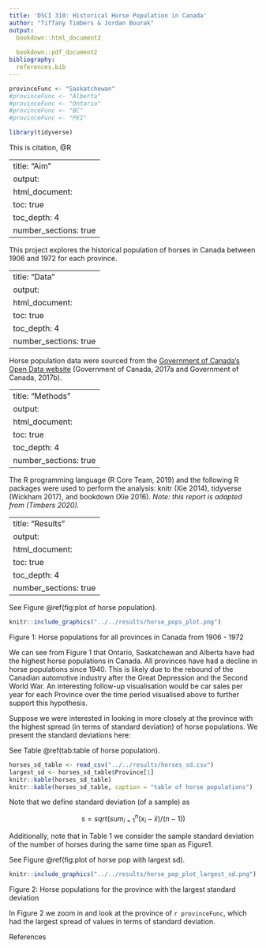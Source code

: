 ```yaml
---
title: 'DSCI 310: Historical Horse Population in Canada'
author: "Tiffany Timbers & Jordan Bourak"
output:
  bookdown::html_document2
  
  bookdown::pdf_document2
bibliography:  
  references.bib
---
```


```r

provinceFunc <- "Saskatchewan"
#provinceFunc <- "Alberta"
#provinceFunc <- "Ontario"
#provinceFunc <- "BC"
#provinceFunc <- "PEI"
```



```r
library(tidyverse)
```

This is citation, @R

---
title: "Aim"
output:
  html_document:
    toc: true
    toc_depth: 4
    number_sections: true
---

This project explores the historical population of horses in Canada between 1906 and 1972 for each province.


---
title: "Data"
output:
  html_document:
    toc: true
    toc_depth: 4
    number_sections: true
---

Horse population data were sourced from the [Government of Canada's Open Data website](http://open.canada.ca/en/open-data) (Government of Canada, 2017a and Government of Canada, 2017b).

---
title: "Methods"
output:
  html_document:
    toc: true
    toc_depth: 4
    number_sections: true
---

The R programming language (R Core Team, 2019) and the following R packages were used to perform the analysis: knitr (Xie 2014), tidyverse (Wickham 2017), and bookdown (Xie 2016). *Note: this report is adapted from (Timbers 2020).*

---
title: "Results"
output:
  html_document:
    toc: true
    toc_depth: 4
    number_sections: true
---

See Figure \@ref(fig:plot of horse population).

```r
knitr::include_graphics("../../results/horse_pops_plot.png")

```

Figure 1: Horse populations for all provinces in Canada from 1906 - 1972

We can see from Figure 1 that Ontario, Saskatchewan and Alberta have had the highest horse populations in Canada. All provinces have had a decline in horse populations since 1940. This is likely due to the rebound of the Canadian automotive industry after the Great Depression and the Second World War. An interesting follow-up visualisation would be car sales per year for each Province over the time period visualised above to further support this hypothesis.

Suppose we were interested in looking in more closely at the province with the highest spread (in terms of standard deviation) of horse populations. We present the standard deviations here:

See Table \@ref(tab:table of horse population).

```r
horses_sd_table <- read_csv("../../results/horses_sd.csv")
largest_sd <- horses_sd_table$Province[1]
knitr::kable(horses_sd_table)
knitr::kable(horses_sd_table, caption = "table of horse populations")
```

Note that we define standard deviation (of a sample) as

$$s = sqrt( sum_{i = 1}^n(x_i - \bar{x}) / (n-1))$$

Additionally, note that in Table 1 we consider the sample standard deviation of the number of horses during the same time span as Figure1.

See Figure \@ref(fig:plot of horse pop with largest sd).

```r
knitr::include_graphics("../../results/horse_pop_plot_largest_sd.png")
```

Figure 2: Horse populations for the province with the largest standard deviation

In Figure 2 we zoom in and look at the province of `r provinceFunc`, which had the largest spread of values in terms of standard deviation.

References
